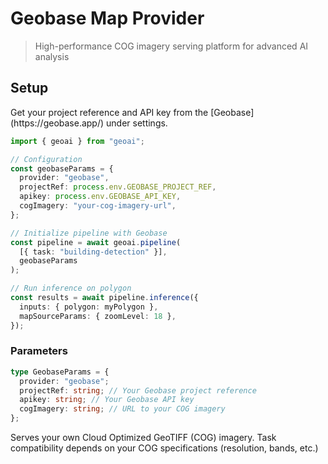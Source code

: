 
# Geobase Map Provider

> High-performance COG imagery serving platform for advanced AI analysis

## Setup

<Callout type="info" emoji="🔑">
  Get your project reference and API key from the
  [Geobase](https://geobase.app/) under settings.
</Callout>

```typescript
import { geoai } from "geoai";

// Configuration
const geobaseParams = {
  provider: "geobase",
  projectRef: process.env.GEOBASE_PROJECT_REF,
  apikey: process.env.GEOBASE_API_KEY,
  cogImagery: "your-cog-imagery-url",
};

// Initialize pipeline with Geobase
const pipeline = await geoai.pipeline(
  [{ task: "building-detection" }],
  geobaseParams
);

// Run inference on polygon
const results = await pipeline.inference({
  inputs: { polygon: myPolygon },
  mapSourceParams: { zoomLevel: 18 },
});
```

### Parameters

```typescript
type GeobaseParams = {
  provider: "geobase";
  projectRef: string; // Your Geobase project reference
  apikey: string; // Your Geobase API key
  cogImagery: string; // URL to your COG imagery
};
```

<Callout type="warning" emoji="🌍">
  Serves your own Cloud Optimized GeoTIFF (COG) imagery. Task compatibility
  depends on your COG specifications (resolution, bands, etc.)
</Callout>
